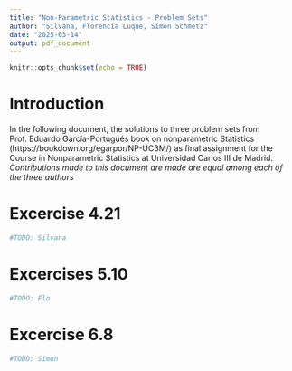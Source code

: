 ```yaml
---
title: "Non-Parametric Statistics - Problem Sets"
author: "Silvana, Florencia Luque, Simon Schmetz"
date: "2025-03-14"
output: pdf_document
---
```


```r
knitr::opts_chunk$set(echo = TRUE)
```


# Introduction

In the following document, the solutions to three problem sets from Prof. Eduardo García-Portugués book on nonparametric Statistics (https://bookdown.org/egarpor/NP-UC3M/) as final assignment for the Course in Nonparametric Statistics at Universidad Carlos III de Madrid. 
*Contributions made to this document are made are equal among each of the three authors*


# Excercise 4.21


```r
#TODO: Silvana
```


# Excercises 5.10 

```r
#TODO: Flo
```

# Excercise 6.8

```r
#TODO: Simon
```


